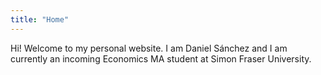 ```yaml
---
title: "Home"
---
```


Hi! Welcome to my personal website. I am Daniel Sánchez and I am currently an incoming Economics MA student at Simon Fraser University. 


